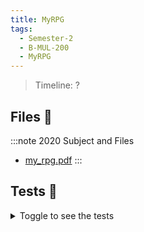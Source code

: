 ```yaml
---
title: MyRPG
tags:
  - Semester-2
  - B-MUL-200
  - MyRPG
---
```

> Timeline: ?


## Files 📂

:::note 2020 Subject and Files
- [my_rpg.pdf](https://github.com/Studio-17/Epitech-Subjects/raw/main/Semester-2/B-MUL-200/MyRPG/my_rpg.pdf)
:::

## Tests 🤖
<details>
  <summary>Toggle to see the tests</summary>
  <div>
Yo
  </div>
</details>

